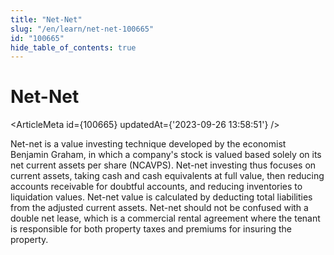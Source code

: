 ```yaml
---
title: "Net-Net"
slug: "/en/learn/net-net-100665"
id: "100665"
hide_table_of_contents: true
---
```



# Net-Net

<ArticleMeta id={100665} updatedAt={'2023-09-26 13:58:51'} />
<div className='border-solid border-b border-t-0 my-4 border-[var(--ifm-color-gray-300)]' />

Net-net is a value investing technique developed by the economist Benjamin Graham, in which a company's stock is valued based solely on its net current assets per share (NCAVPS). Net-net investing thus focuses on current assets, taking cash and cash equivalents at full value, then reducing accounts receivable for doubtful accounts, and reducing inventories to liquidation values. Net-net value is calculated by deducting total liabilities from the adjusted current assets. Net-net should not be confused with a double net lease, which is a commercial rental agreement where the tenant is responsible for both property taxes and premiums for insuring the property.
